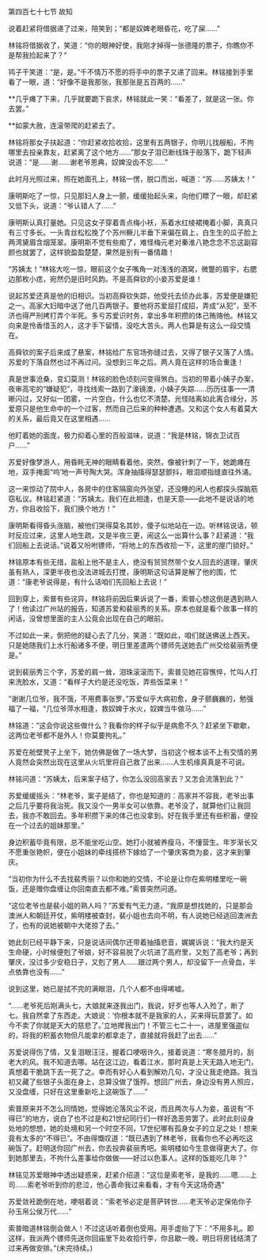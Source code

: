 

第四百七十七节 故知

说着赶紧将借据递了过来，陪笑到；“都是奴婢老眼昏花，吃了屎……”

林铭将借据收了，笑道：“你的眼神好使，我刚才掉得一张德隆的票子，你瞧你不是帮我捡起来了？”

鸨子干笑道：“是，是。”千不情万不愿的将手中的票子又递了回来。林铭接到手里看了一眼，道：“好像不是我那张，我那张是五百两的……”

**几乎瘫了下来，几乎就要跪下哀求，林铭就此一笑：“看差了，就是这一张。你去罢。”

**如蒙大赦，连滚带爬的赶紧去了。

林铭将那女子扶起道：“你赶紧收拾收拾，这里有五两银子，你明儿找艘船，不拘哪里去投亲靠友，赶紧离了这个地方……”那女子泪已断线珠于般落下，跪下轻声说道：“是……谢……谢老爷恩典，奴婢没齿不忘……”

此时月光照过来，照在她面孔上，林铭一愣，脱口而出，喊道：“苏……苏姨太！”

康明斯吃了一惊，只见那妇人身上一颤，缓缓抬起头来，向他们瞟了一眼，却赶紧又低下头，说道：“爷认错人了……”

康明斯认真打量她。只见这女子穿着青点梅小袄，系着水红绫裙掩着小脚，真真只有三寸多长。一头青丝松松挽了个苏州橛儿半垂下来偏在肩上，白生生的瓜子脸上两湾黛眉含烟笼翠。康明斯不觉有些痴了，难怪梅元老对秦淮八艳念念不忘这副容颜也就罢了，这样貌盈盈楚楚，果然是别有一番情趣！

“苏姨太！”林铭大吃一惊，眼前这个女子嘴角一对浅浅的酒窝，微蹩的眉宇，右腮边那枚小痣，宛然仍是旧时风韵。不是高舜钦的小妾苏爱是谁！

说起苏爱还真是他的旧相识。当初高舜钦失踪，他受托去侦办此事，苏爱便是嫌犯之一。高家大妇暗中送了他几百两银子。要他将苏爱屈打成招，弄成“从犯”，至不济也得严刑拷打弄个半死。多亏苏爱识时务，拿出多年积攒的体己贿赂他。林铭又向来是怜香惜玉的人，这才手下留情，没吃大苦头。两人也算是有这么一段交情在。

高舜钦的案子后来成了悬案，林铭给广东官场弥缝过去，又得了银子又落了人情。苏爱的下落自然也过不再过问。没想到三年之后。两人竟在这样的场合重逢！

真是世事沧桑，变幻莫测！林铭的脸色顷刻问变得煞白。当初的带着小姨子办案，夜审高宅的“嫌疑犯”，寻找线索一路到了濠镜澳，小姨子失踪……历历往事一一清晰闪过，又好似一团雾，一片空白，什么也忆不清楚。光怪陆离如此离合缘分，苏爱原只是他生命中的一个过客，然而自己后来的种种遭遇。又和这个女人有着莫大的关系，最后竟又在这里相遇……

他盯着她的面庞，极力抑着心里的百般滋味，说道：“我是林铭，锦衣卫试百户……”

苏爱好像梦游人，用昏眊无神的眼睛看着他，突然，像被针刺了一下，她跪瘫在地，双手掩面“呜’地一声号陶大哭。浑身抽搐得瑟瑟颤抖，眼泪顺指缝直往外涌。

这一来惊动了院中人，各房中的住客隔窗向外张望，还没睡的闲人也都探头探脑筋窃私议。林铭赶紧道：“苏姨太。我们在此相逢，也是天意――此地不是说话的地方，你且收拾下，我们换个地方！”

康明斯看得昏头涨脑，被他们哭得莫名其妙，傻子似地站在一边。听林铭说话，顿时反应过来，这里人地生疏，又是半夜三更，闹这么一出算什么事？赶紧道：“我们回船上去说话。”说着又吩咐镖师，“将地上的东西收拾一下，这里的屋门锁好。”

林铭原本有些无措，盐船上他不是主人，绝没有贸贸然带个女人回去的道理，肇庆虽有熟人，深更半夜也没法进城去打搅，康明斯这句话算是解了他的围，忙道：“康老爷说得是，有什么话咱们先回船上去说！”

回到穿上，索普有些诧异，林铭将前因后果诉说了一番，索普心想这倒是遇到熟人了！他读过广州站的报告，知道苏爱和裴丽秀的关系。原本也就是看个故事一样的闲话，没曾想里面的主人公竟会出现在自己的眼前。

不过如此一来，倒把他的疑心去了几分，笑道：“既如此，咱们就送佛送上西天。只是她随我们上水行船诸多不便，明日里差遣两个镖师先送她去广州交给裴丽秀便是。”

说到裴丽秀三个字，苏爱的肩一耸，泪珠滚滚而下。索普见她花容憔悴，忙叫人打来洗脸水，又道：“看样子大约是还没吃饭，弄些饭菜来！”

“谢谢几位爷，我不饿，不用费事张罗。”苏爱似乎大病初愈，身子颤巍巍的，勉强福了一福，“几位爷萍水相逢，救奴婢于水火，奴婢当牛做马……”

林铭道：“这会你说这些做什么？我看你的样子似乎是病愈不久？赶紧坐下歇歇，这两位老爷都不是外人！你莫要拘礼。”

苏爱在舱壁凳子上坐下，她仿佛是做了一场大梦，当初这个根本谈不上有交情的男人竟然会突然出现在这里从火坑里将自己救了出来……人生机缘真真是不可说。

林铭问道：“苏姨太，后来案子结了，你怎么没回高家去？又怎会流落到此？”

苏爱缓缓摇头：“林老爷，案子是结了，你也是知道的：高家并不容我，老爷出事之后几乎要将我治死。我又没个一男半女可以依靠。老爷没了，就算他们让我回去，我亦不敢回去。多年积攒下来的体己也没拿到。好在我手里还有些积蓄，便投在一个过去的姐妹那里。”

身边积蓄毕竟有限，总不能坐吃山空。她打小就被养瘦马，不懂营生。年岁渐长又不愿重张艳帜，便在小姐妹的牵线搭桥下嫁给了一个肇庆客商为妾，这才来到肇庆。

“当初你为什么不去找裴秀丽？以你和她的交情，不论是让你在紫明楼里吃一碗饭，还是赠你盘缠让你回南直去都不难。”索普突然问道。

“这位老爷也是裴小姐的熟人吗？”苏爱有气无力道，“我原是想找她的，只是那会澳洲人和朝廷开仗，紫明楼被查封，裴小姐也去向不明，有人说她已经逃回澳洲去了，也有的说她被朝中大佬掠了去。”

她此刻已经平静下来，只是说话间偶尔还带着抽搐悲音，娓娓诉说：“我大约是天生命硬，小时候便剋了爷娘，好不容易脱了火坑进了高府里，又剋了高老爷；再到肇庆，没过多少安稳日子，又剋了男人……跟过两个男人，却没留下一点骨血，半点依靠也没有……”

说到这里，她已是拭不完的满眼泪，几个人都不由得唏嘘。

“……老爷死后刚满头七，大娘就来逐我出门，我说，好歹也等人入殓了，断了七。我自然拿了东西走。大娘说：‘你根本就不是我家的人，买来得玩意罢了。如今不卖了你就是天大的慈悲了。’立地撵我出门！不管三七二十一，进屋里强盗似的，将我的积蓄衣物但凡能拿的都拿走了，直接就将我赶了出去……”

苏爱说得伤了情，又复泪眼汪汪，握着口哽咽许久，接着说道：“寒冬腊月的，刮老大的风。我不知道去哪。站在这江边，看着江水，那时真是上天无路入地无门，真想着干脆跳下去一死了之。幸而有好心人看到解劝几句，才没让我走绝路。我当初又藏了些银子头面在身上，总算没做了饿殍。想回广州去，身边没有男人照应，又没盘缠，只好在这里重新吃上这碗饭了……”

索普原来并不怎么同情她，觉得她沦落风尘不说，而且两次与人为妾，虽说有“不得已”的地方，说白了也不过是和21世纪同行们一样好逸恶劳罢了。此时此刻设身处地的想想，她的处境和另一个时空不同，17世纪哪有孤身女子的立足之处！想来竟有太多的“不得已”。不由得慨叹道：“既已遇到了林老爷，我看你也不必再吃这碗饭了。赶明送你回广州去，你去投奔裴丽秀吧。紫明楼如今生意做得更大了。你到她那里去，不拘什么差事给你做做――好过以色事人。这样的饭能吃几年？”

林铭见苏爱眼神中透出疑惑来，赶紧介绍道：“这位是索老爷，是我的……嗯……上司……索老爷听到你的悲泣，他心善命我过来看看，才有今天这场奇遇”

苏爱敛衽跪倒在地，哽咽着说：“索老爷必定是菩萨转世……老天爷必定保佑你子孙玉帛公侯万代……”

索普暗道林铭倒会做人！不过这话听着倒也受用。用手虚抬了下：“不用多礼。即这样，我派两个镖师先送你回庙里下处收拾行李，你且歇一晚，明日将房钱结清了过来再做安排。”(未完待续。)


